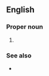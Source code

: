 ==English==

===Proper noun===
{{en-proper noun}}

# {{initialism of|[[w:Uniform Code of Military Justice|Uniform Code of Military Justice]]}}

===See also===
* {{pedialite}}